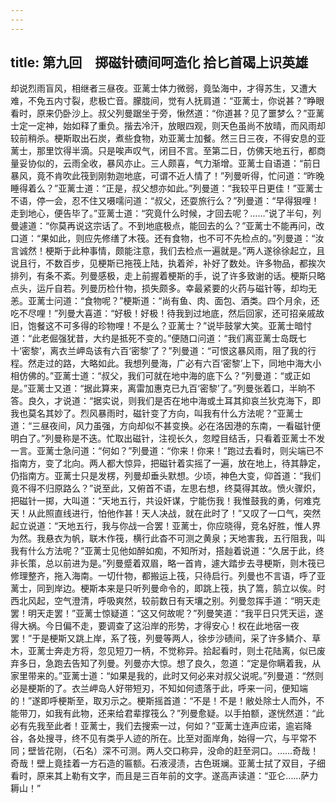 ```yaml
---
---
---
```

title: 第九回　掷磁针碛间呵造化 拾匕首碣上识英雄
---



却说烈雨盲风，相继者三昼夜。亚蓠士体力微弱，竟坠海中，才得苏生，又遭大难，不免五内寸裂，悲极亡音。朦胧间，觉有人抚肩道：“亚蓠士，你说甚？”睁眼看时，原来仍卧沙上。叔父列曼踞坐于旁，愀然道：“你道甚？见了噩梦么？”亚蓠士定一定神，始如释了重负。揩去冷汗，放眼四观，则天色虽尚不放晴，而风雨却较前稍杀。梗斯取出石炭，煮些食物，劝亚蓠士加餐。然三日三夜，不得安息的亚蓠士，那里饮得半滴。只是唉声叹气，闭目不言。至第二日，仿佛天地五行，都商量妥协似的，云雨全收，暴风亦止。三人颇喜，气力渐增。亚蓠士自语道：“前日暴风，竟不肯吹此筏到刚勃迦地底，可谓不近人情了！”列曼听得，忙问道：“昨晚睡得着么？”亚蓠士道：“正是，叔父想亦如此。”列曼道：“我较平日更佳！”亚蓠士不语，停一会，忍不住又嗫嚅问道：“叔父，还耍旅行么？”列曼道：“早得狠哩！走到地心，便告毕了。”亚蓠士道：“究竟什么时候，才回去呢？……”说了半句，列曼遽道：“你莫再说这宗话了。不到地底极点，能回去的么？”亚蓠士不能再问，改口道：“果如此，则应先修缮了木筏。还有食物，也不可不先检点的。”列曼道：“汝言诚然！梗斯于此种事情，颇能注意，我们去检点一遍就是。”两人遂徐徐起立，且说且行，不数百步，见梗斯已拖筏上陆，执着斧，补好了数处。许多物品，都挨次排列，有条不紊。列曼感极，走上前握着梗斯的手，说了许多致谢的话。梗斯只略点头，运斤自若。列曼历检什物，损失颇多。幸最紧要的火药与磁针等，却均无恙。亚蓠士问道：“食物呢？”梗斯道：“尚有鱼、肉、面包、酒类。四个月余，还吃不尽哩！”列曼大喜道：“好极！好极！待我到过地底，然后回家，还可招亲戚故旧，饱餐这不可多得的珍物哩！不是么？亚蓠士？”说毕鼓掌大笑。亚蓠士暗忖道：“此老倔强犹昔，大约是抵死不变的。”便随口问道：“我们离亚蓠士岛既七十‘密黎’，离衣兰岬岛该有六百‘密黎’了？”列曼道：“可恨这暴风雨，阻了我的行程。然走过的路，大略如此。我想列曼海，广必有六百‘密黎’上下，同地中海大小相仿佛的。”亚蓠士道：“叔父，我们可就在地中海的底下么？”列曼道：“或正如是。”亚蓠士又道：“据此算来，离雷加惠克已九百‘密黎’了。”列曼张着口，半晌不答。良久，才说道：“据实说，则我们是否在地中海或土耳其抑哀兰狄克海下，即我也莫名其妙了。烈风暴雨时，磁针变了方向，叫我有什么方法呢？”亚蓠士道：“三昼夜间，风力虽强，方向却似不甚变换。必在洛因港的东南，一看磁针便明白了。”列曼称是不迭。忙取出磁针，注视长久，忽瞠目结舌，只看着亚蓠士不发一言。亚蓠士急问道：“何如？”列曼道：“你来！你来！”跑过去看时，则尖端已不指南方，变了北向。两人都大惊异，把磁针着实摇了一遍，放在地上，待其静定，仍指南方。亚蓠士只是发楞，列曼却垂头默想。少顷，神色大变，仰首道：“我们竟不得不归原路么？”说至此，又俯首不语，左思右想，终莫得其故。愤火骤炽，把磁针一掷，大叫道：“天地五行，共设奸谋，宁能伤我！我惟鼓我的勇，何难克天！从此照直线进行，怕他作甚！天人决战，就在此时了！”又叹了一口气，突然起立说道：“天地五行，我与你战一合罢！亚蓠士，你应晓得，竞名好胜，惟人界为然。我悬衣为帆，联木作筏，横行此杳不可测之黄泉；天地害我，五行阻我，叫我有什么方法呢？”亚蓠士见他如醉如痴，不知所对，搭赸着说道：“久居于此，终非长策，总以前进为是。”列曼蹙着双眉，略一首肯，遽大踏步去寻梗斯，则木筏已修理整齐，拖入海南。一切什物，都搬运上筏，只待启行。列曼也不言语，呼了亚蓠士，同到岸边。梗斯本来是只听列曼命令的，即跳上筏，执了篙，鹄立以俟。时西北风起，空气澄清，呼吸爽然，较前数日有天壤之别。列曼忽挥手道：“明天走罢！明天走罢！”亚蓠士惊疑道：“这又何故呢？”列曼笑道：“我平日只凭天运，遂得大祸。今日偏不走，要调查了这沿岸的形势，才得安心！权在此地宿一夜罢！”于是梗斯又跳上岸，系了筏，列曼等两人，徐步沙碛间，采了许多鳞介、草木，亚蓠士奔走方将，忽见短刀一柄，不觉称异。拾起看时，则土花陆离，似已废弃多日，急跑去告知了列曼。列曼亦大惊。想了良久，忽道：“定是你瞒着我，从家里带来的。”亚蓠士道：“如果是我的，此时又何必来对叔父说呢。”列曼道：“然则必是梗斯的了。衣兰岬岛人好带短刃，不知如何遗落于此，呼来一问，便知端的！”遂即呼梗斯至，取刃示之。梗斯摇首道：“不是！不是！敝处除士人而外，不能带刀，如我有此物，还来给君辈撑筏么？”列曼愈疑。以手拍额，遂恍然道：“此必有先我至此者！亚蓠士，我们去搜索一过，何如？”亚蓠士连声应诺，逾岩降谷，各处搜寻，终不见有类乎人迹的所在。比至对面岸角，始得一穴，与平常不同；壁皆花刚，（石名）深不可测。两人交口称异，没命的赶至洞口。……奇哉！奇哉！壁上竟挂着一方石造的匾额。石液浸渍，古色斑斓。亚蓠士拭了双目，子细看时，原来其上勒有文字，而且是三百年前的文字。遂高声读道：“亚仑……萨力耨山！”